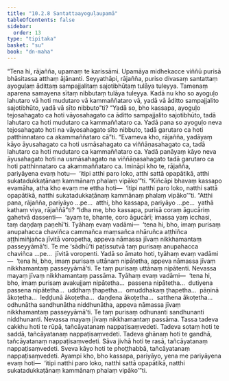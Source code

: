 ```yaml
---
title: "10.2.8 Santattaayoguḷaupamā"
tableOfContents: false
sidebar:
  order: 13
type: "tipitaka"
basket: "su"
book: "dn-maha"
---
```



<DynamicBreadcrumb />

<Division number="424" book="dn-maha" bookNo="7" page="266">

<Paragraph number="1112" book="dn-maha">
“Tena hi, rājañña, upamaṃ te karissāmi. Upamāya midhekacce viññū purisā bhāsitassa atthaṃ ājānanti. Seyyathāpi, rājañña, puriso divasaṃ santattaṃ ayoguḷaṃ ādittaṃ sampajjalitaṃ sajotibhūtaṃ tulāya tuleyya. Tamenaṃ aparena samayena sītaṃ nibbutaṃ tulāya tuleyya. Kadā nu kho so ayoguḷo lahutaro vā hoti mudutaro vā kammaññataro vā, yadā vā āditto sampajjalito sajotibhūto, yadā vā sīto nibbuto”ti? “Yadā so, bho kassapa, ayoguḷo tejosahagato ca hoti vāyosahagato ca āditto sampajjalito sajotibhūto, tadā lahutaro ca hoti mudutaro ca kammaññataro ca. Yadā pana so ayoguḷo neva tejosahagato hoti na vāyosahagato sīto nibbuto, tadā garutaro ca hoti patthinnataro ca akammaññataro cā”ti. “Evameva kho, rājañña, yadāyaṃ kāyo āyusahagato ca hoti usmāsahagato ca viññāṇasahagato ca, tadā lahutaro ca hoti mudutaro ca kammaññataro ca. Yadā panāyaṃ kāyo neva āyusahagato hoti na usmāsahagato na viññāṇasahagato tadā garutaro ca hoti patthinnataro ca akammaññataro ca. Imināpi kho te, rājañña, pariyāyena evaṃ hotu—  ‘itipi atthi paro loko, atthi sattā opapātikā, atthi sukatadukkaṭānaṃ kammānaṃ phalaṃ vipāko’”ti.
</Paragraph>

</Division>
<Division number="425" book="dn-maha" bookNo="7" page="267">

<Paragraph number="1113" book="dn-maha">
“Kiñcāpi bhavaṃ kassapo evamāha, atha kho evaṃ me ettha hoti—  ‘itipi natthi paro loko, natthi sattā opapātikā, natthi sukatadukkaṭānaṃ kammānaṃ phalaṃ vipāko’”ti. “Atthi pana, rājañña, pariyāyo …pe…  atthi, bho kassapa, pariyāyo …pe…  yathā kathaṃ viya, rājaññā”ti? “Idha me, bho kassapa, purisā coraṃ āgucāriṃ gahetvā dassenti—  ‘ayaṃ te, bhante, coro āgucārī; imassa yaṃ icchasi, taṃ daṇḍaṃ paṇehī’ti. Tyāhaṃ evaṃ vadāmi—  ‘tena hi, bho, imaṃ purisaṃ anupahacca chaviñca cammañca maṃsañca nhāruñca aṭṭhiñca aṭṭhimiñjañca jīvitā voropetha, appeva nāmassa jīvaṃ nikkhamantaṃ passeyyāmā’ti. Te me ‘sādhū’ti paṭissutvā taṃ purisaṃ anupahacca chaviñca …pe…  jīvitā voropenti. Yadā so āmato hoti, tyāhaṃ evaṃ vadāmi—  ‘tena hi, bho, imaṃ purisaṃ uttānaṃ nipātetha, appeva nāmassa jīvaṃ nikkhamantaṃ passeyyāmā’ti. Te taṃ purisaṃ uttānaṃ nipātenti. Nevassa mayaṃ jīvaṃ nikkhamantaṃ passāma. Tyāhaṃ evaṃ vadāmi—  ‘tena hi, bho, imaṃ purisaṃ avakujjaṃ nipātetha…  passena nipātetha…  dutiyena passena nipātetha…  uddhaṃ ṭhapetha…  omuddhakaṃ ṭhapetha…  pāṇinā ākoṭetha…  leḍḍunā ākoṭetha…  daṇḍena ākoṭetha…  satthena ākoṭetha…  odhunātha sandhunātha niddhunātha, appeva nāmassa jīvaṃ nikkhamantaṃ passeyyāmā’ti. Te taṃ purisaṃ odhunanti sandhunanti niddhunanti. Nevassa mayaṃ jīvaṃ nikkhamantaṃ passāma. Tassa tadeva cakkhu hoti te rūpā, tañcāyatanaṃ nappaṭisaṃvedeti. Tadeva sotaṃ hoti te saddā, tañcāyatanaṃ nappaṭisaṃvedeti. Tadeva ghānaṃ hoti te gandhā, tañcāyatanaṃ nappaṭisaṃvedeti. Sāva jivhā hoti te rasā, tañcāyatanaṃ nappaṭisaṃvedeti. Sveva kāyo hoti te phoṭṭhabbā, tañcāyatanaṃ nappaṭisaṃvedeti. Ayampi kho, bho kassapa, pariyāyo, yena me pariyāyena evaṃ hoti—  ‘itipi natthi paro loko, natthi sattā opapātikā, natthi sukatadukkaṭānaṃ kammānaṃ phalaṃ vipāko’”ti.
</Paragraph>
</Division>